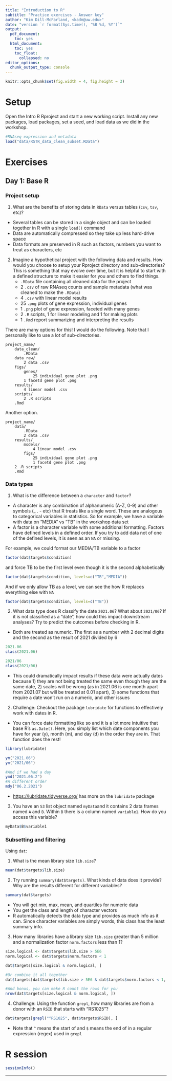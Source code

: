 ```yaml
---
title: "Introduction to R"
subtitle: "Practice exercises - Answer key"
author: "Kim Dill-McFarland, <kadm@uw.edu>"
date: "version `r format(Sys.time(), '%B %d, %Y')`"
output:
  pdf_document:
    toc: yes
  html_document:
    toc: yes
    toc_float:
      collapsed: no
editor_options:
  chunk_output_type: console
---
```

```r
knitr::opts_chunk$set(fig.width = 4, fig.height = 3)
```

# Setup

Open the Intro R Rproject and start a new working script. Install any new packages, load packages, set a seed, and load data as we did in the workshop.

```r
#RNAseq expression and metadata
load("data/RSTR_data_clean_subset.RData")
```

# Exercises
## Day 1: Base R
### Project setup

1. What are the benefits of storing data in `RData` versus tables (`csv`, `tsv`, etc)?

* Several tables can be stored in a single object and can be loaded together in R with a single `load()` command
* Data are automatically compressed so they take up less hard-drive space
* Data formats are preserved in R such as factors, numbers you want to treat as characters, etc

2. Imagine a hypothetical project with the following data and results. How would you choose to setup your Rproject directory and sub-directories? This is something that may evolve over time, but it is helpful to start with a defined structure to make it easier for you and others to find things.
    - `.RData` file containing all cleaned data for the project
    - 2 `.csv` of raw RNAseq counts and sample metadata (what was cleaned to make the `.RData`)
    - 4 `.csv` with linear model results
    - 25 `.png` plots of gene expression, individual genes
    - 1 `.png` plot of gene expression, faceted with many genes
    - 2 `.R` scripts, 1 for linear modeling and 1 for making plots
    - 1 `.Rmd` report summarizing and interpreting the results
    
    
There are many options for this! I would do the following. Note that I personally like to use a lot of sub-directories.

```
project_name/
    data_clean/
        .RData
    data_raw/
        2 data .csv
    figs/
        genes/
            25 individual gene plot .png
        1 facetd gene plot .png
    results/
        4 linear model .csv
    scripts/
        2 .R scripts
    .Rmd
```

Another option.

```
project_name/
    data/
        .RData
        2 data .csv
    results/
        models/
            4 linear model .csv
        figs/
            25 individual gene plot .png
            1 facetd gene plot .png
    2 .R scripts
    .Rmd
```

### Data types

1. What is the difference between a `character` and `factor`?

* A character is any combination of alphanumeric (A-Z, 0-9) and other symbols (_ . - etc) that R treats like a single word. These are analogous to categorical variables in statistics. So for example, we have a variable with data on "MEDIA" vs "TB" in the workshop data set
* A factor is a character variable with some additional formatting. Factors have defined levels in a defined order. If you try to add data not of one of the defined levels, it is seen as an `NA` or missing. 

For example, we could format our MEDIA/TB variable to a factor

```r
factor(dat$targets$condition)
```

and force TB to be the first level even though it is the second alphabetically

```r
factor(dat$targets$condition, levels=c("TB","MEDIA"))
```

And if we only allow TB as a level, we can see the how R replaces everything else with `NA`

```r
factor(dat$targets$condition, levels=c("TB"))
```

2. What data type does R classify the date `2021.06`? What about `2021/06`? If it is not classified as a "date", how could this impact downstream analyses? Try to predict the outcomes before checking in R. 

* Both are treated as numeric. The first as a number with 2 decimal digits and the second as the result of 2021 divided by 6

```r
2021.06
class(2021.06)

2021/06
class(2021/06)
```

* This could dramatically impact results if these data were actually dates because 1) they are not being treated the same even though they are the same date, 2) scales will be wrong (as in 2021.06 is one month apart from 2021.07 but will be treated at 0.01 apart), 3) some functions that require a date won't run on a numeric, and other issues


2. Challenge: Checkout the package `lubridate` for functions to effectively work with dates in R.

* You can force date formatting like so and it is a lot more intuitive that base R's `as.Date()`. Here, you simply list which date components you have for year (y), month (m), and day (d) in the order they are in. That function does the rest!

```r
library(lubridate)

ym("2021.06")
ym("2021/06")

#And if we had a day
ymd("2021.06.2")
#A different order
mdy("06.2.2021")
```

* <https://lubridate.tidyverse.org/> has more on the `lubridate` package

3. You have an `S3` list object named `myData`and it contains 2 data frames named `A` and `B`. Within `B` there is a column named `variable1`. How do you access this variable?

```r
myData$B$variable1
```

### Subsetting and filtering

Using `dat`:

1. What is the mean library size `lib.size`? 

```r
mean(dat$targets$lib.size)
```

2. Try running `summary(dat$targets)`. What kinds of data does it provide? Why are the results different for different variables?

```r
summary(dat$targets)
```

* You will get min, max, mean, and quartiles for numeric data
* You get the class and length of character vectors
* R automatically detects the data type and provides as much info as it can. Since character variables are simply words, this class has the least summary info.

3. How many libraries have a library size `lib.size` greater than 5 million and a normalization factor `norm.factors` less than 1?

```r
size.logical <- dat$targets$lib.size > 5E6
norm.logical <- dat$targets$norm.factors < 1

dat$targets[size.logical & norm.logical, ]

#Or combine it all together
dat$targets[dat$targets$lib.size > 5E6 & dat$targets$norm.factors < 1, ]

#And bonus, you can make R count the rows for you
nrow(dat$targets[size.logical & norm.logical, ])
```

4. Challenge: Using the function `grepl`, how many libraries are from a donor with an `RSID` that starts with "RS1025"?

```r
dat$targets[grepl("^RS1025", dat$targets$RSID), ]
```

* Note that `^` means the start of and `$` means the end of in a regular expression (regex) used in `grepl`

# R session

```r
sessionInfo()
```

***